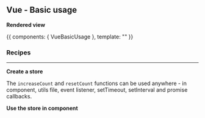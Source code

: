 



<Meta title="Vue/Basic usage" parameters={defaultDocParams()} />

<Installation packages="vue-gstatem" />

## Vue - Basic usage

**Rendered view**

<Canvas className="custom-docs-story">
	<Story name="Basic usage">
		{{
			components: { VueBasicUsage },
			template: "<VueBasicUsage />"
		}}
	</Story>
</Canvas>

### Recipes

---

**Create a store**

The `increaseCount` and `resetCount` functions can be used anywhere - in component, utils file, event listener, setTimeout, setInterval and promise callbacks.

<CodeView
	componentName="VueStore"
	jsContent={StoreJsContent}
	tsContent={StoreTsContent}
/>

**Use the store in component**

<CodeView
	lang="vue"
	componentName="VueBasicUsage.vue"
	vueContent={ComponentContent}
/>
